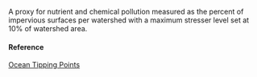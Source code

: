 A proxy for nutrient and chemical pollution measured as the percent of impervious surfaces per watershed with a maximum stresser level set at 10% of watershed area.

#### Reference

[Ocean Tipping Points](http://www.pacioos.hawaii.edu/projects/oceantippingpoints/#data)